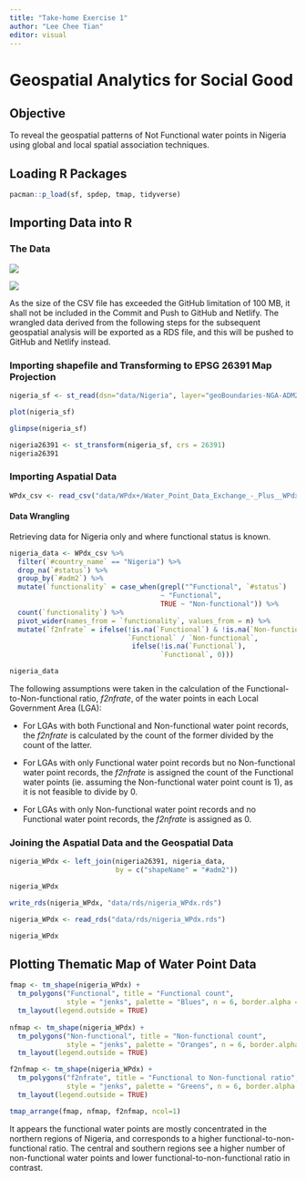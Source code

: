 ```yaml
---
title: "Take-home Exercise 1"
author: "Lee Chee Tian"
editor: visual
---
```


# Geospatial Analytics for Social Good

## Objective

To reveal the geospatial patterns of Not Functional water points in Nigeria using global and local spatial association techniques.

## Loading R Packages

```r
pacman::p_load(sf, spdep, tmap, tidyverse)
```

## Importing Data into R

### The Data

![](nigeria%20adm2%20geospatial%20data.jpg)

![](nigeria%20aspatial%20data.jpg)

As the size of the CSV file has exceeded the GitHub limitation of 100 MB, it shall not be included in the Commit and Push to GitHub and Netlify. The wrangled data derived from the following steps for the subsequent geospatial analysis will be exported as a RDS file, and this will be pushed to GitHub and Netlify instead.

### Importing shapefile and Transforming to EPSG 26391 Map Projection

```r
nigeria_sf <- st_read(dsn="data/Nigeria", layer="geoBoundaries-NGA-ADM2")
```

```r
plot(nigeria_sf)
```

```r
glimpse(nigeria_sf)
```

```r
nigeria26391 <- st_transform(nigeria_sf, crs = 26391)
nigeria26391
```

### Importing Aspatial Data

```r
WPdx_csv <- read_csv("data/WPdx+/Water_Point_Data_Exchange_-_Plus__WPdx__.csv")
```

#### Data Wrangling

Retrieving data for Nigeria only and where functional status is known.

```r
nigeria_data <- WPdx_csv %>%
  filter(`#country_name` == "Nigeria") %>%
  drop_na(`#status`) %>%
  group_by(`#adm2`) %>%
  mutate(`functionality` = case_when(grepl("^Functional", `#status`) 
                                     ~ "Functional", 
                                     TRUE ~ "Non-functional")) %>%
  count(`functionality`) %>%
  pivot_wider(names_from = `functionality`, values_from = n) %>%
  mutate(`f2nfrate` = ifelse(!is.na(`Functional`) & !is.na(`Non-functional`), 
                             `Functional` / `Non-functional`,
                              ifelse(!is.na(`Functional`), 
                                     `Functional`, 0)))
```

```r
nigeria_data
```

The following assumptions were taken in the calculation of the Functional-to-Non-functional ratio, *f2nfrate*, of the water points in each Local Government Area (LGA):

-   For LGAs with both Functional and Non-functional water point records, the *f2nfrate* is calculated by the count of the former divided by the count of the latter.

-   For LGAs with only Functional water point records but no Non-functional water point records, the *f2nfrate* is assigned the count of the Functional water points (ie. assuming the Non-functional water point count is 1), as it is not feasible to divide by 0.

-   For LGAs with only Non-functional water point records and no Functional water point records, the *f2nfrate* is assigned as 0.

### Joining the Aspatial Data and the Geospatial Data

```r
nigeria_WPdx <- left_join(nigeria26391, nigeria_data, 
                          by = c("shapeName" = "#adm2"))
```

```r
nigeria_WPdx
```

```r
write_rds(nigeria_WPdx, "data/rds/nigeria_WPdx.rds")
```

```r
nigeria_WPdx <- read_rds("data/rds/nigeria_WPdx.rds")
```

```r
nigeria_WPdx
```

## Plotting Thematic Map of Water Point Data

```r
fmap <- tm_shape(nigeria_WPdx) +
  tm_polygons("Functional", title = "Functional count", 
              style = "jenks", palette = "Blues", n = 6, border.alpha = 0.5) +
  tm_layout(legend.outside = TRUE)
  
nfmap <- tm_shape(nigeria_WPdx) +
  tm_polygons("Non-functional", title = "Non-functional count", 
              style = "jenks", palette = "Oranges", n = 6, border.alpha = 0.5) +
  tm_layout(legend.outside = TRUE)

f2nfmap <- tm_shape(nigeria_WPdx) +
  tm_polygons("f2nfrate", title = "Functional to Non-functional ratio", 
              style = "jenks", palette = "Greens", n = 6, border.alpha = 0.5) +
  tm_layout(legend.outside = TRUE) 

tmap_arrange(fmap, nfmap, f2nfmap, ncol=1)
```

It appears the functional water points are mostly concentrated in the northern regions of Nigeria, and corresponds to a higher functional-to-non-functional ratio. The central and southern regions see a higher number of non-functional water points and lower functional-to-non-functional ratio in contrast.

